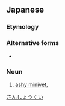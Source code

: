 ==Japanese==
{{ja-kanjitab|さん|しょう|く|o3=い}}

===Etymology===
{{rfe|lang=ja}}

===Alternative forms===
* {{ja-l|山椒喰}}

===Noun===
{{ja-noun|さんしょうくい|サンショウクイ|hhira=さんせうくひ}}

# [[ashy minivet]], {{taxlink|Pericrocotus divaricatus|species|noshow=1}}

[[Category:ja:Perching birds|さんしょうくい]]